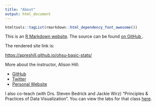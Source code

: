 ```yaml
---
title: "About"
output: html_document
---
```


```r
htmltools::tagList(rmarkdown::html_dependency_font_awesome())
```



This is an [R Markdown website](http://rmarkdown.rstudio.com/rmarkdown_websites.html). 
The source can be found [on GitHub <i class="fa fa-github"></i>](https://github.com/apreshill/ohsu-basic-stats).

The rendered site link is:

<https://apreshill.github.io/ohsu-basic-stats/>

More about the instructor, Alison Hill:

- <i class="fa fa-github"></i> [GitHub](https://github.com/apreshill/)
- <i class="fa fa-twitter"></i> [Twitter](https://twitter.com/apreshill)
- <i class="fa fa-home"></i> [Personal Website](https://alison.rbind.io)

I also co-teach (with Drs. Steven Bedrick and Jackie Wirz) "Principles & Practices of Data Visualization". You can view the labs for that class [here](https://apreshill.github.io/data-vis-labs-2018/).

